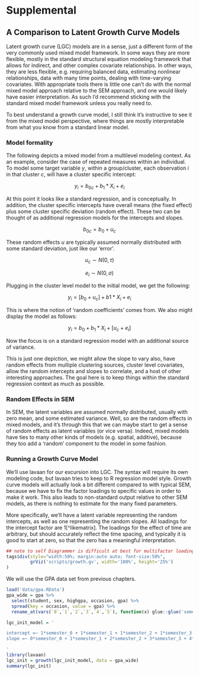 # Supplemental

## A Comparison to Latent Growth Curve Models

<span class="emph">Latent growth curve (LGC)</span> models are in a sense, just a different form of the very commonly used <span class="emph">mixed model</span> framework.  In some ways they are more flexible, mostly in the standard structural equation modeling framework that allows for indirect, and other complex covariate relationships.  In other ways, they are less flexible, e.g. requiring balanced data, estimating nonlinear relationships, data with many time points, dealing with time-varying covariates.  With appropriate tools there is little one can't do with the normal mixed model approach relative to the SEM approach, and one would likely have easier interpretation.  As such I'd recommend sticking with the standard mixed model framework unless you really need to.

To best understand a growth curve model, I still think it's instructive to see it from the mixed model perspective, where things are mostly interpretable from what you know from a standard linear model.



### Model formality

The following depicts a mixed model from a multilevel modeling context.  As an example, consider the case of repeated measures within an individual. To model some target variable $y$, within a group/cluster, each observation $i$ in that cluster $c$, will have a cluster specific intercept:

$$y_{i} = b_{0c} + b_1*X_i + e_i$$

At this point it looks like a standard regression, and is conceptually.  In addition, the cluster specific intercepts have overall means (the fixed effect) plus some cluster specific deviation (random effect).  These two can be thought of as additional regression models for the intercepts and slopes.

$$b_{0c} = b_0 + u_c$$


These random effects $u$ are typically assumed normally distributed with some standard deviation, just like our 'error'.

$$u_c \sim N(0, \tau)$$

$$e_i \sim N(0, \sigma)$$


Plugging in the cluster level model to the initial model, we get the following:

$$y_{i} = [b_0 + u_c] + b1 * X_i + e_i$$


This is where the notion of 'random coefficients' comes from.  We also might display the model as follows:

$$y_{i} = b_0 + b_1 * X_i  + [u_c + e_i]$$

Now the focus is on a standard regression model with an additional source of variance.

This is just one depiction, we might allow the slope to vary also, have random effects from multiple clustering sources, cluster level covariates, allow the random intercepts and slopes to correlate, and a host of other interesting approaches.  The goal here is to keep things within the standard regression context as much as possible.


### Random Effects in SEM

In SEM, the latent variables are assumed normally distributed, usually with zero mean, and some estimated variance.  Well, so are the random effects in mixed models, and it's through this that we can maybe start to get a sense of random effects as latent variables (or vice versa).  Indeed, mixed models have ties to many other kinds of models (e.g. spatial, additive), because they too add a 'random' component to the model in some fashion.


### Running a Growth Curve Model

We'll use <span class="pack">lavaan</span> for our excursion into LGC. The syntax will require its own modeling code, but lavaan tries to keep to R regression model style.  Growth curve models will actually look a bit different compared to with typical SEM, because we have to fix the factor loadings to specific values in order to make it work.  This also leads to non-standard output relative to other SEM models, as there is nothing to estimate for the many fixed parameters.  

More specifically, we'll have a latent variable representing the random intercepts, as well as one representing the random slopes.  All loadings for the intercept factor are 1[^likematrix]. The loadings for the effect of time are arbitrary, but should accurately reflect the time spacing, and typically it is good to start at zero, so that the zero has a meaningful interpretation.

```r
## note to self Diagrammer is difficult at best for multifactor loading situations, mostly because there is no control over label placement
tags$div(style="width:50%; margin:auto auto; font-size:50%",
         grViz('scripts/growth.gv', width='100%', height='25%')
)

```

We will use the GPA data set from previous chapters.

```r
load('data/gpa.RData')
gpa_wide = gpa %>% 
  select(student, sex, highgpa, occasion, gpa) %>% 
  spread(key = occasion, value = gpa) %>% 
  rename_at(vars(`0`,`1`,`2`,`3`,`4`,`5`), function(x) glue::glue('semester_{x}'))
```

```r
lgc_init_model = '

intercept =~ 1*semester_0 + 1*semester_1 + 1*semester_2 + 1*semester_3 + 1*semester_4 + 1*semester_5
slope =~ 0*semester_0 + 1*semester_1 + 2*semester_2 + 3*semester_3 + 4*semester_4 + 5*semester_5

'
library(lavaan)
lgc_init = growth(lgc_init_model, data = gpa_wide)
summary(lgc_init)

```
<br>

<!-- As can probably be guessed, additionally our data needs to be in *wide* format, where each row represents a person and we have separate columns for each time point of the target variable, as opposed to the *long* format we used in the previous mixed model.  We can use the <span class="func">spread</span> function from <span class="pack">tidyr</span> to help with that. -->

<!-- ```{r wideData, echo=-1} -->
<!-- head(d) -->
<!-- ## also change the names, as usually things don't work well if they start with a  -->
<!-- ## number. yes, it is the 21st century. -->

<!-- dWide = d %>%   -->
<!--   spread(time, y1) %>%  -->
<!--   rename_at(vars(-subject), function(x) paste0('y', x)) -->
<!-- head(dWide) -->
<!-- ``` -->

<!-- Now we're ready to run the model. Note that <span class="pack">lavaan</span> has a specific function, <span class="func">growth</span>, to use for these models.  It doesn't spare us any effort for the model syntax, but does make it unnecessary to set various things with the <span class="func">sem</span> function.  -->

<!-- ```{r runGrowth} -->
<!-- model = " -->
<!--     ## intercept and slope with fixed coefficients -->
<!--     i =~ 1*y0 + 1*y1 + 1*y2 + 1*y3 -->
<!--     s =~ 0*y0 + 1*y1 + 2*y2 + 3*y3 -->
<!-- " -->

<!-- growthCurveModel = growth(model, data=dWide) -->
<!-- summary(growthCurveModel) -->
<!-- ``` -->

<!-- Most of the output is blank, which is needless clutter, but we do get the same five parameter values we are interested in though. -->

<!-- Start with the 'intercepts': -->

<!-- ```{} -->
<!-- Intercepts: -->
<!--                    Estimate  Std.Err  Z-value  P(>|z|) -->

<!--     i                 0.487    0.048   10.072    0.000 -->
<!--     s                 0.267    0.045    5.884    0.000 -->
<!-- ``` -->

<!-- It might be odd to call your fixed effects 'intercepts', but it makes sense if we are thinking of it as a multilevel model as depicted previously, where we actually broke out the random effects as a separate model. The estimates here are pretty much spot on with our mixed model estimates, which are identical to just the standard regression estimates. -->

<!-- ```{r fixefs} -->
<!-- fixef(mixedModel) -->
<!-- lm(y1 ~ time, data=d) -->
<!-- ``` -->

<!-- Now let's look at the variance estimates.  The estimation of residual variance for each y in the LGC distinguishes the two approaches, but not necessarily so.  We could fix them to be identical here, or conversely allow them to be estimated in the mixed model framework.  Just know that's why the results are not identical (to go along with their respective estimation approaches, which are also different by default).  Again though, the variances are near one, and the correlation between the intercepts and slopes is around the .2 value. -->

<!-- ```{} -->
<!-- Covariances: -->
<!--                    Estimate  Std.Err  Z-value  P(>|z|) -->
<!--   i ~~                                                 -->
<!--     s                 0.226    0.050    4.512    0.000 -->
<!-- Variances: -->
<!--                    Estimate  Std.Err  Z-value  P(>|z|) -->
<!--     y0                0.287    0.041    6.924    0.000 -->
<!--     y1                0.219    0.021   10.501    0.000 -->
<!--     y2                0.185    0.027    6.748    0.000 -->
<!--     y3                0.357    0.065    5.485    0.000 -->
<!--     i                 0.977    0.076   12.882    0.000 -->
<!--     s                 0.969    0.065   14.841    0.000 -->
<!-- ``` -->

<!-- ```{r ranefVAr} -->
<!-- VarCorr(mixedModel) -->
<!-- ``` -->


<!-- The differences provide some insight.  LGC by default assumes heterogeneous variance for each time point. Mixed models by default assume the same variance for each time point, but can allow them to be estimated separately in most modeling packages. -->

<!-- As an example, if we fix the variances to be equal, the models are now identical.  -->

<!-- ```{r compareMixedLGC, results='hold'} -->
<!-- model = " -->
<!--     ## intercept and slope with fixed coefficients -->
<!--     i =~ 1*y0 + 1*y1 + 1*y2 + 1*y3 -->
<!--     s =~ 0*y0 + 1*y1 + 2*y2 + 3*y3 -->

<!--     y0 ~~ resvar*y0     -->
<!--     y1 ~~ resvar*y1 -->
<!--     y2 ~~ resvar*y2 -->
<!--     y3 ~~ resvar*y3 -->
<!-- " -->

<!-- growthCurveModel = growth(model, data=dWide) -->
<!-- summary(growthCurveModel) -->
<!-- ``` -->

<!-- Compare to the <span class="pack">lme4</span> output. -->

<!-- ```{r compareVar, echo=F} -->
<!-- print(VarCorr(mixedModel), comp='Var') -->
<!-- ``` -->


<!-- In addition, the random coefficients estimates from the mixed model perfectly correlate with those of the latent variables. -->

<!-- ```{r compareRandomeffects, echo=FALSE} -->
<!-- ranefLatent = data.frame(coef(mixedModel)[[1]], lavPredict(growthCurveModel)) %>%  -->
<!--   rename(Int_mix = X.Intercept., -->
<!--          Slope_mix = time, -->
<!--          Int_lgc = i, -->
<!--          Slope_lgc = s) -->
<!-- ranefLatent %>%   round(2) %>% head -->
<!-- ranefLatent %>% cor %>% round(2) -->
<!-- ``` -->

<!-- Both approaches allow those residuals to covary, though it gets tedious in SEM syntax, while it is a natural extension in the mixed model framework. Here is the syntax for letting each time point covary with the next, at least, what it might be. It's unclear if <span class="pack">lavaan</span> actually will do this, and the syntax here roughly follows Mplus' manual, except that we can't define new variables in <span class="pack">lavaan</span> as there.  As such, the hope is that the `a` parameter should equal `resvar*corr` as in the Mplus syntax, but there's not a clear way to fix it to be.  It seems consistent here and with larger sample sizes. -->

<!-- ```{r lavaan_res_cor_attempt, echo=1} -->
<!-- model = " -->
<!--     ## intercept and slope with fixed coefficients -->
<!--     i =~ 1*y0 + 1*y1 + 1*y2 + 1*y3 -->
<!--     s =~ 0*y0 + 1*y1 + 2*y2 + 3*y3 -->


<!--     ## all of the following is needed for what are essentially only two parameters  -->
<!--     ## to estimate- resvar and correlation (the latter defined explicitly here) -->
<!--     y0 ~~ resvar*y0 -->
<!--     y1 ~~ resvar*y1 -->
<!--     y2 ~~ resvar*y2 -->
<!--     y3 ~~ resvar*y3 -->

<!--     ## timepoints 1 step apart; technically the covariance is e.g. a*sqrt(y0)*sqrt(y1),  -->
<!--     ## but since the variances are constrained to be equal, we don't have to be so verbose. -->
<!--     y0 ~~ a*y1 -->
<!--     y1 ~~ a*y2 -->
<!--     y2 ~~ a*y3 -->

<!--     ## two steps apart -->
<!--     y0 ~~ b*y2 -->
<!--     y1 ~~ b*y3 -->

<!--     ## three steps apart -->
<!--     y0 ~~ c*y3 -->

<!--     ## fix parameters according to ar1 -->
<!--     b == a^2 -->
<!--     c == a^3 -->
<!-- " -->
<!-- gcOut = growth(model, data=dWide) -->
<!-- summary(gcOut, standardized=T) -->

<!-- library(nlme) -->
<!-- lmeOut = lme(y1 ~ time, random= ~1 + time|subject, data=d, correlation=corAR1(form=~ time | subject), method='ML') -->
<!-- summary(lmeOut, correlation=F)  ## compare Residual StdDev to resvar^.5, and phi to 'a/resvar' or std.all 'a' from lavaan -->
<!-- ``` -->

<!-- ```{r brmcomparison, echo=FALSE, eval=F} -->
<!-- test = brm(y1 ~ time + (1+time|subject), d, cores=4) -->
<!-- test = brm(y1 ~ time + (1+time|subject), autocor = cor_ar(~time|subject), data= d, cores=4) -->
<!-- summary(test) -->
<!-- ``` -->



<!-- ### Thinking more generally about regression -->

<!-- In fact, your standard regression is already equipped to handle heterogeneous variances and a specific correlation structure for the residuals. The linear model can be depicted as the following: -->

<!-- $$y \sim N(X\beta, \Sigma)$$ -->

<!-- $X\beta$ represents the linear predictor, i.e. the linear combination of your predictors, and a big, N by N covariance matrix $\Sigma$.  Thus the target variable $y$ is multivariate normal with mean vector $X\beta$ and covariance $\Sigma$. -->

<!-- SLiMs assume that the covariance matrix is constant diagonal.  A single value on the diagonal, $\sigma^2$, and zeros on the off-diagonals.  Mixed models, and other approaches as well, can allow the covariance structure to be specified in myriad ways, and it ties them to still other models, which in the end produces a very flexible modeling framework. -->



<!-- ### More on LGC -->

<!-- #### LGC are non-standard SEM -->

<!-- In no other SEM situation are you likely to fix so many parameters or think about your latent variables in this manner.  This can make for difficult interpretations relative to the mixed model (unless you are aware of the parallels). -->

<!-- #### Residual correlations -->

<!-- Typical models that would be investigated with LGC have correlated residuals as depicted above. -->

<!-- #### Nonlinear time effect -->

<!-- A nonlinear time effect can be estimated if we don't fix all the parameters for the slope factor. As an example, the following would actually estimate the loadings for times in between the first and last point. -->

<!-- ```{r nonlinearTime, eval=FALSE} -->
<!--     s =~ 0*y0 + y1 + y2 + 1*y3 -->
<!-- ``` -->

<!-- It may be difficult to assess nonlinear relationships unless one has many time points[^nonlinearfewtimepts], and even then, one might get more with an additive mixed model approach. -->

<!-- #### Growth Mixture Models -->

<!-- Adding a latent categorical variable would allow for different trajectories across the latent groups.  Most clients that I've seen typically did not have enough data to support it, as one essentially can be estimating a whole growth model for each group. Some might restrict certain parameters for certain groups, but given that the classes are a latent construct to be discovered, there would not be a theoretical justification to do so, and it would only complicate interpretation at best.  Researchers rarely if ever predict test data, nor provide evidence that the clusters hold up with alternate data.  In addition, it seems that typical interpretation of the classes takes on an ordered structure (e.g. low, medium, and high), which means they just have a coarsely measured continuous latent variable.  In other cases, the groups actually reflect intact groups represented by covariates they have not included in the data (or perhaps are an interaction of those).  Had they started under the assumption of a continuous latent variable, it might have made things easier to interpret and estimate. -->

<!-- As of this writing, Mplus is perhaps the only SEM software used for these <span class="emph">Growth Mixture Models</span>, and it requires yet another syntax style, and, depending on the model you run, some of the most confusing output you'll ever see in SEM.  Alternatives in R include <span class="pack">flexmix</span> (demonstrated in the Mixture Models Module) for standard mixture modeling (including mixed effects models), as well as the R package <span class="pack">OpenMx</span>. -->


<!-- #### Other covariates -->

<!-- ##### Cluster level -->

<!-- To add a <span class="emph">cluster-level covariate</span>, for a mixed model, it looks something like this: -->

<!-- *standard random intercept* -->

<!-- $$y = b_{0c} + b1*\mathrm{time} + e $$ -->
<!-- $$b_{0c} = b_0 + u_c$$    -->

<!-- Plugging in becomes: -->
<!-- $$y = b_0 + b1*\mathrm{time} + u_c + e $$ -->

<!-- *subject level covariate added* -->

<!-- $$b_{0c} = b_0 + c1*\mathrm{sex} + u_c$$  -->

<!-- But if we plug that into our level 1 model, it just becomes: -->
<!-- $$y = b_0 + c1*\mathrm{sex} + b1*\mathrm{time} + u_c + e$$ -->

<!-- In our previous modeling syntax it would look like this: -->

<!-- ```{r clusterLevelVar, eval=F} -->
<!-- mixedModel = lmer(y1 ~ sex + time + (time|subject), data=d) -->
<!-- ``` -->

<!-- We'd have a fixed effect for sex and interpret it just like in the standard setting. Similarly, if we had a time-varying covariate, say socioeconomic status, it'd look like the following: -->
<!-- ```{r timevaryingVar, eval=F} -->
<!-- mixedModel = lmer(y1 ~ time + ses + (time|subject), data=d) -->
<!-- ``` -->

<!-- Though we could have a random slope for SES if we wanted.  You get the picture. Most of the model is still standard regression interpretation. -->

<!-- With LGC, there is a tendency to interpret the model as an SEM, and certainly one can.  But adding additional covariates typically causes confusion for those not familiar with mixed models.  We literally do have to regress the intercept and slope latent variables on cluster level covariates as follows. -->

<!-- ```{r lgcClutersLevelVar} -->
<!-- model.syntax <- ' -->
<!--   ## intercept and slope with fixed coefficients -->
<!--     i =~ 1*y1 + 1*y2 + 1*y3 + 1*y4 -->
<!--     s =~ 0*y1 + 1*y2 + 2*y3 + 3*y4 -->

<!--   ## regressions -->
<!--     i ~ x1 + x2 -->
<!--     s ~ x1 + x2 -->
<!-- ' -->
<!-- ``` -->

<!-- Applied researchers commonly have difficulty on interpreting the model due to past experience with SEM.  While these are latent variables, they aren't *just* latent variables or underlying constructs.  It doesn't help that the output can be confusing, because now one has an 'intercept for your intercepts' and an 'intercept for your slopes'. In the multilevel context it makes sense, but there you know 'intercept' is just 'fixed effect'. -->



<!-- ##### Time-varying covariates -->

<!-- With <span class="emph">time varying covariates</span>, i.e. those that can have a different value at each time point, the syntax starts to get tedious.  Here we add just one such covariate, $c$. -->

<!-- ```{r lgcTimeVar, eval=F} -->
<!-- model.syntax <- ' -->
<!--   ## intercept and slope with fixed coefficients -->
<!--     i =~ 1*y1 + 1*y2 + 1*y3 + 1*y4 -->
<!--     s =~ 0*y1 + 1*y2 + 2*y3 + 3*y4 -->

<!--   ## regressions -->
<!--     i ~ x1 + x2 -->
<!--     s ~ x1 + x2 -->

<!--   ## time-varying covariates -->
<!--     y1 ~ c1 -->
<!--     y2 ~ c2 -->
<!--     y3 ~ c3 -->
<!--     y4 ~ c4 -->
<!-- ' -->
<!-- fit <- growth(model.syntax, data=Demo.growth) -->
<!-- summary(fit) -->
<!-- ``` -->

<!-- Now imagine having just a few of those kinds of variables as would be common in most longitudinal settings. In the mixed model framework one would add them in as any covariate in a regression model, and each covariate would be associated with a single fixed effect. In the LGC framework, one has to regress each time point for the target variable on its corresponding predictor time point.  It might take a few paragraphs to explain the coefficients for just a handful of covariates. If you fix them to a single value, you would duplicate the mixed model, but the syntax requires even more tedium. -->



<!-- ### Some Differences between Mixed Models and Growth Curves -->


<!-- #### Random slopes -->

<!-- One difference seen in comparing LGC models vs. mixed models is that in the former, random slopes are always assumed, whereas in the latter, one would typically see if it's worth adding random slopes in the first place, or simply not assume them.  There is currently a fad of 'maximal' mixed models in some disciplines, that would require testing every possible random effect.  All I can say is good luck with that. -->

<!-- #### Wide vs. long -->

<!-- The SEM framework is inherently multivariate, and your data will need to be in wide format.  This isn't too big of a deal until you have many time-varying covariates, then the model syntax is tedious and you end up having the number of parameters to estimate climb rapidly. -->

<!-- #### Sample size -->

<!-- As we have noted before, SEM is inherently a large sample technique.  The growth curve model does not require as much for standard approaches, but may require a lot more depending on the model one tries to estimate.  In [my own simulations](https://m-clark.github.io/docs/mixedModels/growth_vs_mixed_sim.html), I haven't seen too much difference compared to mixed models even for notably small sample sizes, but those were for very simple models. -->

<!-- #### Number of time points -->

<!-- A basic growth curve model requires four time points to incorporate the flexibility that would make it worthwhile.  Mixed models don't have the restriction (outside of the obvious need of two). -->

<!-- #### Balance -->

<!-- Mixed models can run even if some clusters have a single value. SEM requires balanced data and so one will always have to estimate missing values or drop them.  Whether this missingness can be ignored in the standard mixed model framework is a matter of some debate in certain circles. -->

<!-- #### Numbering the time points -->

<!-- Numbering your time from zero makes sense in both worlds.  This leads to the natural interpretation that the intercept is the mean for your first time point.  In other cases having a centered value would make sense, or numbering from 0 to a final value of 1, which would mean the slope coefficient represents the change over the whole time span. -->


<!-- ### Other stuff -->

<!-- In the [appendix][Parallel Process Example] I provide an example of a parallel process in which we posit two growth curves at the same time, with possible correlations among them. This could be accomplished quite easily with a standard mixed model in the Bayesian framework, with a multivariate response, though I'll have to come back to that later.   -->

<!-- ### Summary -->

<!-- Growth curve modeling is an alternative way to do what is very commonly accomplished through mixed models, and allow for more complex models than typically seen for standard mixed models.  One's default should probably be to use the more common, and probably more flexible (in most situations), mixed modeling tools, where there are packages in R that could handle nonlinear effects, mediation and multivariate outcomes for mixed models. I have other documents regarding mixed models on my [website](https://m-clark.github.io/documents) and code at [GitHub](https://github.com/m-clark/Miscellaneous-R-Code), including a document that does [more comparison to growth curve models](http://m-clark.github.io/mixed-growth-comparison/). However, the latent variable approach may provide what you need, and at the very least gives you a fresh take on the standard mixed model perspective. -->